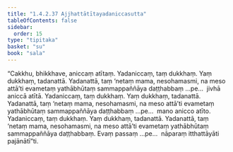 ```yaml
---
title: "1.4.2.37 Ajjhattātītayadaniccasutta"
tableOfContents: false
sidebar:
  order: 15
type: "tipitaka"
basket: "su"
book: "sala"
---
```



<DynamicBreadcrumb />

<Division number="204" book="sala">

<Paragraph number="906" book="sala">
“Cakkhu, bhikkhave, aniccaṃ atītaṃ. Yadaniccaṃ, taṃ dukkhaṃ. Yaṃ dukkhaṃ, tadanattā. Yadanattā, taṃ ‘netaṃ mama, nesohamasmi, na meso attā’ti evametaṃ yathābhūtaṃ sammappaññāya daṭṭhabbaṃ …pe…  jivhā aniccā atītā. Yadaniccaṃ, taṃ dukkhaṃ. Yaṃ dukkhaṃ, tadanattā. Yadanattā, taṃ ‘netaṃ mama, nesohamasmi, na meso attā’ti evametaṃ yathābhūtaṃ sammappaññāya daṭṭhabbaṃ …pe…  mano anicco atīto. Yadaniccaṃ, taṃ dukkhaṃ. Yaṃ dukkhaṃ, tadanattā. Yadanattā, taṃ ‘netaṃ mama, nesohamasmi, na meso attā’ti evametaṃ yathābhūtaṃ sammappaññāya daṭṭhabbaṃ. Evaṃ passaṃ …pe…  nāparaṃ itthattāyāti pajānātī”ti.
</Paragraph>
</Division>